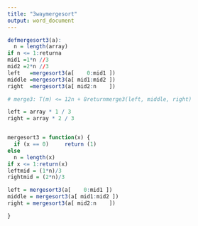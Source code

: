 ```yaml
---
title: "3waymergesort"
output: word_document
---
```


```r
defmergesort3(a):
  n = length(array)
if n <= 1:returna
mid1 =1*n //3
mid2 =2*n //3
left   =mergesort3(a[    0:mid1 ])
middle =mergesort3(a[ mid1:mid2 ])
right  =mergesort3(a[ mid2:n    ])

# merge3: T(m) <= 12n + 8returnmerge3(left, middle, right)

left = array * 1 / 3
right = array * 2 / 3


mergesort3 = function(x) {
  if (x == 0)     return (1)
else 
  n = length(x)
if x <= 1:return(x)
leftmid = (1*n)/3
rightmid = (2*n)/3 

left = mergesort3(a[    0:mid1 ])
middle = mergesort3(a[ mid1:mid2 ])
right = mergesort3(a[ mid2:n    ])

}
```

